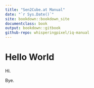 ```yaml
---
title: "Sen2Cube.at Manual"
date: "`r Sys.Date()`"
site: bookdown::bookdown_site
documentclass: book
output: bookdown::gitbook
github-repo: whisperingpixel/iq-manual
---
```


# Hello World

Hi.

Bye.